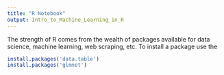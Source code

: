 ```yaml
---
title: "R Notebook"
output: Intro_to_Machine_Learning_in_R
---
```



The strength of R comes from the wealth of packages available for data science, machine learning, web scraping, etc.  To install a package use the 
```r
install.packages('data.table')
install.packages('glmnet')
```

